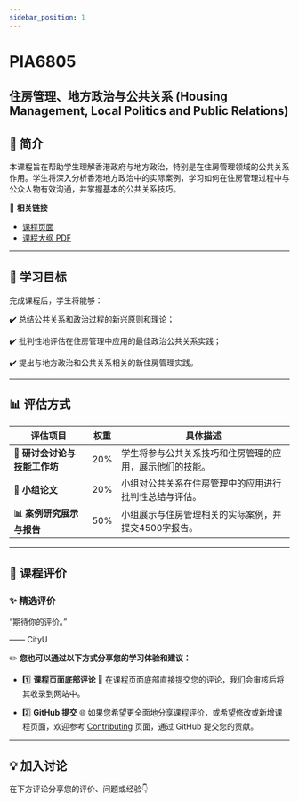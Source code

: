 ```yaml
---
sidebar_position: 1
---
```


# PIA6805
## 住房管理、地方政治与公共关系 (Housing Management, Local Politics and Public Relations)

## **📘 简介**
本课程旨在帮助学生理解香港政府与地方政治，特别是在住房管理领域的公共关系作用。学生将深入分析香港地方政治中的实际案例，学习如何在住房管理过程中与公众人物有效沟通，并掌握基本的公共关系技巧。

🔗 **相关链接**
- [课程页面](https://www.cityu.edu.hk/catalogue/pg/202425/course/PIA6805.htm)
- [课程大纲 PDF](https://www.cityu.edu.hk/catalogue/pg/202425/course/PIA6805.pdf)

---

## **🎯 学习目标**

完成课程后，学生将能够：

✔️ 总结公共关系和政治过程的新兴原则和理论；

✔️ 批判性地评估在住房管理中应用的最佳政治公共关系实践；

✔️ 提出与地方政治和公共关系相关的新住房管理实践。

---

## **📊 评估方式**

| **评估项目**               | **权重** | **具体描述**                                                                                       |
|---------------------------|---------|---------------------------------------------------------------------------------------------------|
| **💬 研讨会讨论与技能工作坊** | 20%     | 学生将参与公共关系技巧和住房管理的应用，展示他们的技能。                                           |
| **📄 小组论文**             | 20%     | 小组对公共关系在住房管理中的应用进行批判性总结与评估。                                               |
| **📊 案例研究展示与报告**   | 50%     | 小组展示与住房管理相关的实际案例，并提交4500字报告。                                               |

---

## **💬 课程评价**

### ✨ **精选评价**
<div className={commentStyles.commentBox}>
    <p className={commentStyles.commentText}>
        “期待你的评价。”
    </p>
    <p className={commentStyles.commentAuthor}>—— CityU</p>
</div>

✏️ **您也可以通过以下方式分享您的学习体验和建议：**

- 1️⃣ **课程页面底部评论**
💬 在课程页面底部直接提交您的评论，我们会审核后将其收录到网站中。

- 2️⃣ **GitHub 提交**
🌐 如果您希望更全面地分享课程评价，或希望修改或新增课程页面，欢迎参考 [Contributing](https://penjc.github.io/CityU/contributing) 页面，通过 GitHub 提交您的贡献。

---

## **💡 加入讨论**

在下方评论分享您的评价、问题或经验👇
<Utterances />